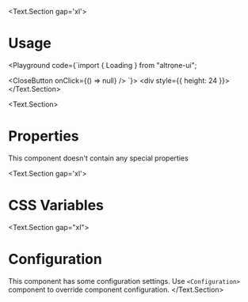 
<BluePrint title="Loading" description="This component is used to show pending state" />

<Text.Section gap='xl'>
  # Usage

  <Playground code={`import { Loading } from "altrone-ui";

<CloseButton onClick={() => null} />
`}>
    <div style={{ height: 24 }}>
      <Loading size="20px" strokeWidth="1.5px" />
    </div>
  </Playground>
</Text.Section>

<Text.Section>
  # Properties

  <PropertiesTable title="Properties" data={LoadingProps} />
  This component doesn't contain any special properties
</Text.Section>

<Text.Section gap='xl'>
  # CSS Variables
  <CSSVariablesList data={LoadingCSSVariables} />
</Text.Section>

<Text.Section gap="xl">
  # Configuration
  This component has some configuration settings. Use `<Configuration>` component to override component configuration.
  <ConfigTable filter="loading." />
</Text.Section>